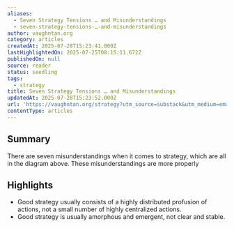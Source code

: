 ```yaml
---
aliases:
  - Seven Strategy Tensions … and Misunderstandings
  - seven-strategy-tensions-…-and-misunderstandings
author: vaughntan.org
category: articles
createdAt: 2025-07-28T15:23:41.000Z
lastHighlightedOn: 2025-07-25T08:15:11.672Z
publishedOn: null
source: reader
status: seedling
tags:
  - strategy
title: Seven Strategy Tensions … and Misunderstandings
updatedAt: 2025-07-28T15:23:52.000Z
url: 'https://vaughntan.org/strategy?utm_source=substack&utm_medium=email'
contentType: articles
---
```

## Summary

There are seven misunderstandings when it comes to strategy, which are all in the diagram above. These misunderstandings are more properly

## Highlights

- Good strategy usually consists of a highly distributed profusion of actions, not a small number of highly centralized actions.
- Good strategy is usually amorphous and emergent, not clear and stable.
